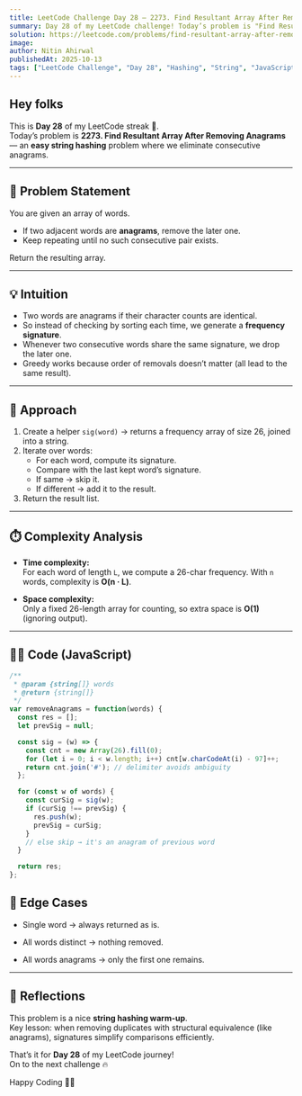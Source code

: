 ```yaml
---
title: LeetCode Challenge Day 28 — 2273. Find Resultant Array After Removing Anagrams  
summary: Day 28 of my LeetCode challenge! Today’s problem is "Find Resultant Array After Removing Anagrams". I explain the intuition of consecutive anagram removal, show how to use frequency signatures, analyze time and space complexity, and share my JavaScript solution.  
solution: https://leetcode.com/problems/find-resultant-array-after-removing-anagrams/solutions/7271398/2273-find-resultant-array-after-removing-wvce 
image:  
author: Nitin Ahirwal  
publishedAt: 2025-10-13  
tags: ["LeetCode Challenge", "Day 28", "Hashing", "String", "JavaScript", "Easy", "Portfolio"]  
---
```


## Hey folks

This is **Day 28** of my LeetCode streak 🚀.  
Today’s problem is **2273. Find Resultant Array After Removing Anagrams** — an **easy string hashing** problem where we eliminate consecutive anagrams.

---

## 📌 Problem Statement

You are given an array of words.  
- If two adjacent words are **anagrams**, remove the later one.  
- Keep repeating until no such consecutive pair exists.  

Return the resulting array.

---

## 💡 Intuition

- Two words are anagrams if their character counts are identical.  
- So instead of checking by sorting each time, we generate a **frequency signature**.  
- Whenever two consecutive words share the same signature, we drop the later one.  
- Greedy works because order of removals doesn’t matter (all lead to the same result).  

---

## 🔑 Approach

1. Create a helper `sig(word)` → returns a frequency array of size 26, joined into a string.  
2. Iterate over words:
   - For each word, compute its signature.  
   - Compare with the last kept word’s signature.  
   - If same → skip it.  
   - If different → add it to the result.  
3. Return the result list.  

---

## ⏱️ Complexity Analysis

- **Time complexity:**  
  For each word of length `L`, we compute a 26-char frequency. With `n` words, complexity is **O(n · L)**.  

- **Space complexity:**  
  Only a fixed 26-length array for counting, so extra space is **O(1)** (ignoring output).  

---

## 🧑‍💻 Code (JavaScript)

```js
/**
 * @param {string[]} words
 * @return {string[]}
 */
var removeAnagrams = function(words) {
  const res = [];
  let prevSig = null;

  const sig = (w) => {
    const cnt = new Array(26).fill(0);
    for (let i = 0; i < w.length; i++) cnt[w.charCodeAt(i) - 97]++;
    return cnt.join('#'); // delimiter avoids ambiguity
  };

  for (const w of words) {
    const curSig = sig(w);
    if (curSig !== prevSig) {
      res.push(w);
      prevSig = curSig;
    }
    // else skip → it's an anagram of previous word
  }

  return res;
};
```

## 🧪 Edge Cases

- Single word → always returned as is.
    
- All words distinct → nothing removed.
    
- All words anagrams → only the first one remains.
    

---

## 🎥 Reflections

This problem is a nice **string hashing warm-up**.  
Key lesson: when removing duplicates with structural equivalence (like anagrams), signatures simplify comparisons efficiently.

That’s it for **Day 28** of my LeetCode journey!  
On to the next challenge 🔥

Happy Coding 👨‍💻